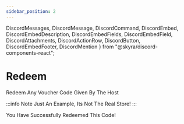```yaml
---
sidebar_position: 2
---
```


  DiscordMessages,
  DiscordMessage,
  DiscordCommand,
  DiscordEmbed,
  DiscordEmbedDescription,
  DiscordEmbedFields,
  DiscordEmbedField,
  DiscordAttachments,
  DiscordActionRow,
  DiscordButton,
  DiscordEmbedFooter,
  DiscordMention
} from "@skyra/discord-components-react";

# Redeem
Redeem Any Voucher Code Given By The Host

:::info Note
Just An Example, Its Not The Real Store!
:::

<DiscordMessages>
  <DiscordMessage bot="true" roleColor="#FF0000" author="Ptero Manager" avatar="/img/ptero-manager.png">
    <DiscordCommand slot="reply" author="User" command="/redeem" />
    <DiscordEmbed
      slot="embeds"
      color="#2f3136"
      authorName="Redeem"
      authorImage="/img/ptero-manager.png"
    >
        <DiscordEmbedDescription slot="description">
          You Have Successfully Redeemed This Code!
        </DiscordEmbedDescription>
        <DiscordEmbedFooter slot="footer" timestamp="Today"></DiscordEmbedFooter>
    </DiscordEmbed>
  </DiscordMessage>
</DiscordMessages>